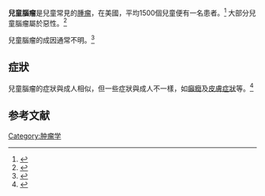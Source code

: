 {{medical}}
'''兒童腦瘤'''是兒童常見的[[腫瘤|腫瘤]]，在美國，平均1500個兒童便有一名患者。<ref>{{cite web|title=Brain tumors|work=Health Info|publisher=Children's Hospital of Wisconsin|accessdate=2013-09-23}}</ref> 大部分兒童腦瘤屬於惡性。<ref>{{cite web|title=兒童腦瘤|publisher=明報健康網|accessdate=2013-09-23}}</ref> 

兒童腦瘤的成因通常不明。<ref>{{cite encyclopedia|title=Brain tumor - children|encyclopedia=MedlinePlus Medical Encyclopedia|publisher=U.S. National Library of Medicine|url=http://www.nlm.nih.gov/medlineplus/ency/article/000768.htm|access-date=2013-09-23|archive-date=2016-07-05|archive-url=https://web.archive.org/web/20160705061059/https://www.nlm.nih.gov/medlineplus/ency/article/000768.htm|dead-url=no}}</ref> 

== 症狀 ==
兒童腦瘤的症狀與成人相似，但一些症狀與成人不一樣，如[[癲癇|癲癇]]及[[皮膚症狀|皮膚症狀]]等。<ref>{{cite web|title=兒童腦瘤|url=http://www.lshosp.com.tw/chian/Cancer_Medicine/home_41.htm|work=癌症中心|publisher=林新醫院|accessdate=2013-09-23|deadurl=yes|archiveurl=https://web.archive.org/web/20150602021558/http://www.lshosp.com.tw/chian/Cancer_Medicine/home_41.htm|archivedate=2015-06-02}}</ref> 

==参考文献==
{{reflist}}

[[Category:肿瘤学|Category:肿瘤学]]